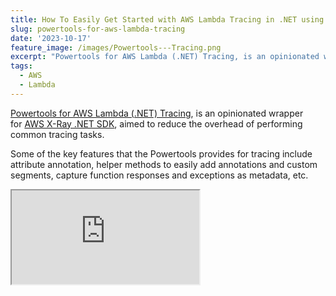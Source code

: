 ```yaml
---
title: How To Easily Get Started with AWS Lambda Tracing in .NET using Powertools
slug: powertools-for-aws-lambda-tracing
date: '2023-10-17'
feature_image: /images/Powertools---Tracing.png
excerpt: "Powertools for AWS Lambda (.NET) Tracing, is an opinionated wrapper for\_AWS X-Ray .NET SDK, aimed to reduce the overhead of performing common tracing tasks.  Let’s explore how to easily get started with using the Lambda Powertools Tracing library when building AWS Lambda Functions in .NET."
tags:
  - AWS
  - Lambda
---
```

[Powertools for AWS Lambda (.NET) Tracing](https://docs.powertools.aws.dev/lambda/dotnet/core/tracing/), is an opinionated wrapper for [AWS X-Ray .NET SDK](https://github.com/aws/aws-xray-sdk-dotnet/), aimed to reduce the overhead of performing common tracing tasks.

Some of the key features that the Powertools provides for tracing include attribute annotation, helper methods to easily add annotations and custom segments, capture function responses and exceptions as metadata, etc.

<iframe src="https://www.youtube.com/embed/m8JL-aYrLHw?feature=oembed" />

In this blog post, let’s explore how to easily get started with using the Lambda Powertools Tracing library when building AWS Lambda Functions in .NET.

## Enabling Lambda Powertools Tracing

To see the Lambda Powertools Tracing library in action, let's first create a Lambda Function.

Let's use the [Lambda Annotations Framework](/blog/aws-lambda-annotation-framework/) to quickly create an API Endpoint using Lambda backend.

To an empty Lambda function project add `Amazon.Lambda.Annotations`, `Amazon.Lambda.APIGatewayEvents` and `AWS.Lambda.Powertools.Tracing` NuGet packages.

To enable Tracing all we need to do is add the `Tracing` attribute to the required Lambda function handler as shown below.

For this function to write to AWS Cloudwatch and AWS X-Ray it needs the appropriate permissions. The `AWSXRayDaemonWriteAccess` and `AWSLambdaBasicExecutionRole` are in-built role policies that give the required permissions.

```csharp
[LambdaFunction(Policies = "AWSXRayDaemonWriteAccess, AWSLambdaBasicExecutionRole")]
[HttpApi(LambdaHttpMethod.Get, template: "/{cityName}")]
[Tracing]
public List<WeatherForecast> GetWeather(string cityName, ILambdaContext context)
{
    return new List<WeatherForecast>
    {
        new WeatherForecast        
        {
            CityName = cityName, 
            Date = DateTime.Today, 
            TemperatureC = Random.Shared.Next(-10, 50)
        }
    };
}

```

The Function returns a hardcoded list of `WeatherForecast` objects for a given `cityName`.

Once deployed to AWS, make sure to enable 'Active Tracing' for the Lambda function under the 'Monitoring and operations tools' in the Configuration section of the Lambda Function.

![](/images/image-3.png)

Enable Active Tracing on the AWS Lambda Function deployed for it to start capturing trace information.

As you make requests to the API Gateway endpoint for the deployed API endpoint, it starts collecting trace information for the API request.

You can view the Trace under the Monitor → Traces section for the AWS Lambda Function.

![](/images/image-4.png)

X-Ray Trace information summary for the AWS Lambda Function in the AWS Console. It shows the Service map and also the associated traces.

You can drill into each of the Trace entries to see more details about the specific trace entry.

![](/images/image-5.png)

Trace detail for a Lambda Function API invocation. It shows all the segments and subsegments created from the Lambda Function code.

If you are new to AWS X-Ray, check out the video below to get started.

<iframe src="https://www.youtube.com/embed/tydJnCNJgCc?feature=oembed" />

### Additional Segments

The Tracing library allows capturing additional sub-segments for the main function call.

You can do this by annotating any of the C# Functions with the `Tracing` attribute like before, or explicitly using the helper method `WithSubsegment` on the `Tracing` class.

Below is an example function that the main Lambda Function Handler calls into now to generate the fake WeatherForecast data.

By annotating the function with the `Tracing` attribute, the function gets automatically traced as a sub-segment.

```csharp
[Tracing]
public async Task<List<WeatherForecast>> GenerateFakeDataWithDelay(string cityName)
{
    await Task.Delay(1000);

    Tracing.WithSubsegment(
            "TimeConsumingSubProcess", async _ => { await Task.Delay(500); });
            
    return new List<WeatherForecast>
    {
        new WeatherForecast
        {
            CityName = cityName, 
            Date = DateTime.Today, 
            TemperatureC = Random.Shared.Next(-10, 50)
        }
    };
}

```

You can see the new sub-segments for the new traces in the AWS Console as shown below.

![](/images/image-6.png)

AWS Lambda Function trace showing additional sub-segments logged using the Tracing attribute and also the helper method.

## Annotations and Metadata

AWS X-Ray allows the recording of additional information about requests, the environment, or the application with annotations and metadata.

Annotations and Metadata are attached to the segment or sub-segment and are both key-value pairs.

Annotations are indexed for use with filter expressions while Metadata are not indexed and cannot be used in the filter expressions.

The `Tracing` class from the Powertools Tracing library exposes two methods, `AddAnnotation` and `AddMetadata` to add annotations and metadata to the trace segment.

```csharp
Tracing.AddAnnotation("City", cityName);
Tracing.AddMetadata("Count", results.Count);
```

Annotations and Metadata are shown under the corresponding segment detail in the AWS Console as key-value pairs, as shown in the screenshot below.

![](/images/image-8.png)

Annotations and Metadata are shown as key-value pairs under the corresponding segment detail in the AWS Console.

## Instrumenting Other AWS Services

Often when building Lambda Functions we integrate with other AWS Services, like DynamoDB, SQS, SNS, Secrets Manager, etc. In these cases, you use the appropriate .NET Nuget packages to talk to these services.

You can instrument all calls made using the AWS SDK for .NET clients by calling the `RegisterForAllServices` method on the `Tracing` class. Ensure to make this call before the .NET client is instantiated.

The below code shows how to register the DynamoDB client to be captured into the Trace information.

```csharp
public Function()
{
    Tracing.RegisterForAllServices();
    dynamoDbContext = new DynamoDBContext(new AmazonDynamoDBClient());
}
```

In the `Function` constructor, before creating the `DynamoDBContext` instance, call the `RegisterForAllServices` helper function.

The actual Lambda function code now uses the `DynamoDBContext` to retrieve Weather forecast data for a given city name.

```csharp
[LambdaFunction(Role = "@WeatherApiLambdaExecutionRole")]
[HttpApi(LambdaHttpMethod.Get, template: "/{cityName}")]
[Tracing(Namespace = "GetWeather")]
public async Task<List<WeatherForecast>> GetWeather(string cityName, ILambdaContext context)
{
    Tracing.AddAnnotation("City", cityName);

    var results = await dynamoDbContext.QueryAsync<WeatherForecast>(cityName).GetRemainingAsync();
    Tracing.AddMetadata("Count", results.Count);

    return results;
}
```

You can see the calls to DynamoDB in the trace information as shown below in the screenshot.

![](/images/image-7.png)

AWS X-Ray Trace information showing calls to DynamoDB and the information related to it.

Similarly, you can show the trace information to any external AWS Services and also other HTTP client calls that you make from your application.

This makes it very easy to keep track of tracing information to external dependencies.
